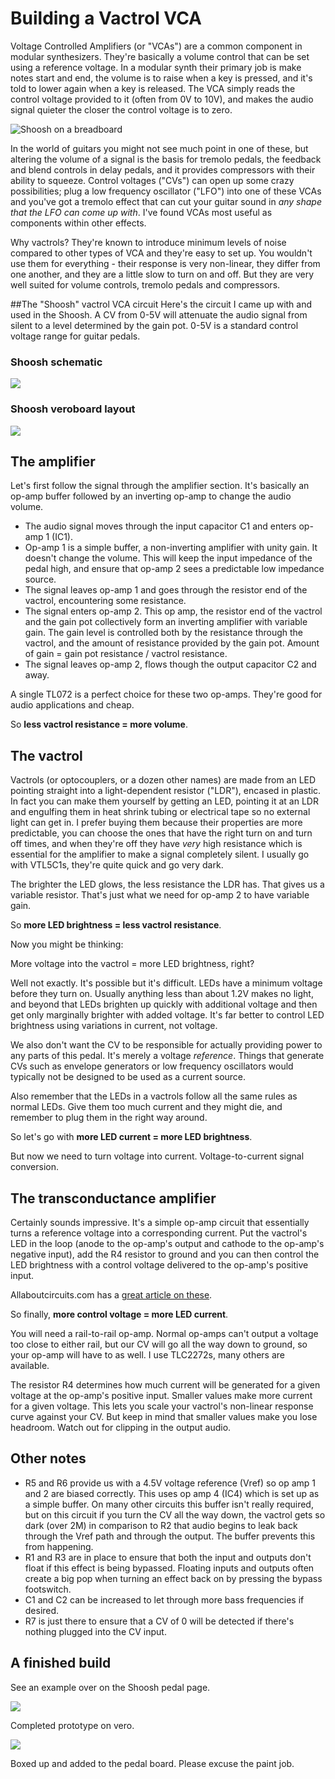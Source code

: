 
# Building a Vactrol VCA

Voltage Controlled Amplifiers (or "VCAs") are a common component in modular synthesizers. They're basically a volume control that can be set using a reference voltage. In a modular synth their primary job is make notes start and end, the volume is to raise when a key is pressed, and it's told to lower again when a key is released. The VCA simply reads the control voltage provided to it (often from 0V to 10V), and makes the audio signal quieter the closer the control voltage is to zero.

<Image src={ShooshBreadboard} alt="Shoosh on a breadboard" />

In the world of guitars you might not see much point in one of these, but altering the volume of a signal is the basis for tremolo pedals, the feedback and blend controls in delay pedals, and it provides compressors with their ability to squeeze. Control voltages ("CVs") can open up some crazy possibilities; plug a low frequency oscillator ("LFO") into one of these VCAs and you've got a tremolo effect that can cut your guitar sound in *any shape that the LFO can come up with*. I've found VCAs most useful as components within other effects.

Why vactrols? They're known to introduce minimum levels of noise compared to other types of VCA and they're easy to set up. You wouldn't use them for everything - their response is very non-linear, they differ from one another, and they are a little slow to turn on and off. But they are very well suited for volume controls, tremolo pedals and compressors.

##The "Shoosh" vactrol VCA circuit
Here's the circuit I came up with and used in the <Link to="/effects-pedals">Shoosh</Link>. A CV from 0-5V will attenuate the audio signal from silent to a level determined by the gain pot. 0-5V is a standard control voltage range for guitar pedals.

### Shoosh schematic

<HtmlLink href={ShooshSchematic} target="_blank">
    <Image src={ShooshSchematic} />
</HtmlLink>

### Shoosh veroboard layout

<HtmlLink href={ShooshLayout} target="_blank">
    <Image src={ShooshLayout} />
</HtmlLink>

## The amplifier
Let's first follow the signal through the amplifier section. It's basically an op-amp buffer followed by an inverting op-amp to change the audio volume.

* The audio signal moves through the input capacitor C1 and enters op-amp 1 (IC1).
* Op-amp 1 is a simple buffer, a non-inverting amplifier with unity gain. It doesn't change the volume. This will keep the input impedance of the pedal high, and ensure that op-amp 2 sees a predictable low impedance source.
* The signal leaves op-amp 1 and goes through the resistor end of the vactrol, encountering some resistance.
* The signal enters op-amp 2. This op amp, the resistor end of the vactrol and the gain pot collectively form an inverting amplifier with variable gain. The gain level is controlled both by the resistance through the vactrol, and the amount of resistance provided by the gain pot. Amount of gain = gain pot resistance / vactrol resistance.
* The signal leaves op-amp 2, flows though the output capacitor C2 and away.

A single TL072 is a perfect choice for these two op-amps. They're good for audio applications and cheap.

So **less vactrol resistance = more volume**.

## The vactrol
Vactrols (or optocouplers, or a dozen other names) are made from an LED pointing straight into a light-dependent resistor ("LDR"), encased in plastic. In fact you can make them yourself by getting an LED, pointing it at an LDR and engulfing them in heat shrink tubing or electrical tape so no external light can get in. I prefer buying them because their properties are more predictable, you can choose the ones that have the right turn on and turn off times, and when they're off they have *very* high resistance which is essential for the amplifier to make a signal completely silent. I usually go with VTL5C1s, they're quite quick and go very dark.

The brighter the LED glows, the less resistance the LDR has. That gives us a variable resistor. That's just what we need for op-amp 2 to have variable gain.

So **more LED brightness = less vactrol resistance**.

Now you might be thinking:

More voltage into the vactrol = more LED brightness, right?

Well not exactly. It's possible but it's difficult. LEDs have a minimum voltage before they turn on. Usually anything less than about 1.2V makes no light, and beyond that LEDs brighten up quickly with additional voltage and then get only marginally brighter with added voltage. It's far better to control LED brightness using variations in current, not voltage.

We also don't want the CV to be responsible for actually providing power to any parts of this pedal. It's merely a voltage *reference*. Things that generate CVs such as envelope generators or low frequency oscillators would typically not be designed to be used as a current source.

Also remember that the LEDs in a vactrols follow all the same rules as normal LEDs. Give them too much current and they might die, and remember to plug them in the right way around.

So let's go with **more LED current = more LED brightness**.

But now we need to turn voltage into current. Voltage-to-current signal conversion.

## The transconductance amplifier
Certainly sounds impressive. It's a simple op-amp circuit that essentially turns a reference voltage into a corresponding current. Put the vactrol's LED in the loop (anode to the op-amp's output and cathode to the op-amp's negative input), add the R4 resistor to ground and you can then control the LED brightness with a control voltage delivered to the op-amp's positive input.

Allaboutcircuits.com has a [great article on these](http://www.allaboutcircuits.com/textbook/semiconductors/chpt-8/voltage-to-current-signal-conversion/).

So finally, **more control voltage = more LED current**.

You will need a rail-to-rail op-amp. Normal op-amps can't output a voltage too close to either rail, but our CV will go all the way down to ground, so your op-amp will have to as well. I use TLC2272s, many others are available.

The resistor R4 determines how much current will be generated for a given voltage at the op-amp's positive input. Smaller values make more current for a given voltage. This lets you scale your vactrol's non-linear response curve against your CV. But keep in mind that smaller values make you lose headroom. Watch out for clipping in the output audio.

## Other notes
* R5 and R6 provide us with a 4.5V voltage reference (Vref) so op amp 1 and 2 are biased correctly. This uses op amp 4 (IC4) which is set up as a simple buffer. On many other circuits this buffer isn't really required, but on this circuit if you turn the CV all the way down, the vactrol gets so dark (over 2M) in comparison to R2 that audio begins to leak back through the Vref path and through the output. The buffer prevents this from happening.
* R1 and R3 are in place to ensure that both the input and outputs don't float if this effect is being bypassed. Floating inputs and outputs often create a big pop when turning an effect back on by pressing the bypass footswitch.
* C1 and C2 can be increased to let through more bass frequencies if desired.
* R7 is just there to ensure that a CV of 0 will be detected if there's nothing plugged into the CV input.

## A finished build

See an example over on the <Link to="/effects-pedals/shoosh">Shoosh pedal page</Link>.

<Image src={ShooshVero} />

Completed prototype on vero.

<Image src={ShooshDone} />

Boxed up and added to the pedal board. Please excuse the paint job.

<Disqus />

